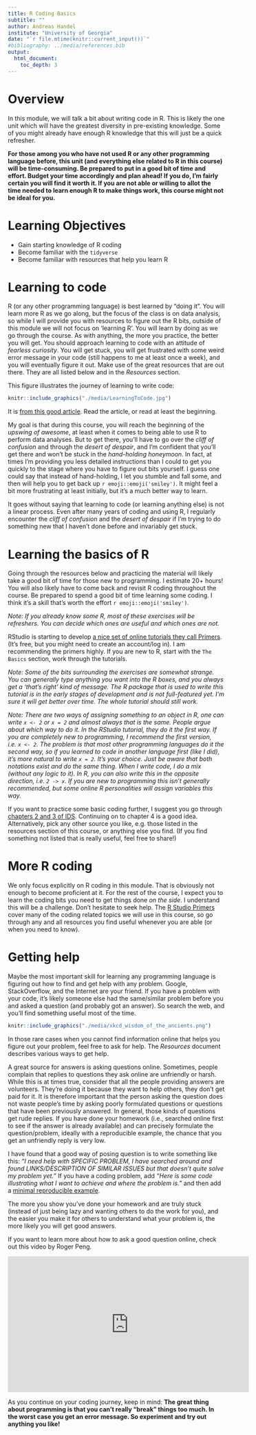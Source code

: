 ```yaml
---
title: R Coding Basics 
subtitle: ""
author: Andreas Handel
institute: "University of Georgia"
date: "`r file.mtime(knitr::current_input())`"
#bibliography: ../media/references.bib
output: 
  html_document:
    toc_depth: 3
---
```




# Overview
In this module, we will talk a bit about writing code in R. This is likely the one unit which will have the greatest diversity in pre-existing knowledge. Some of you might already have enough R knowledge that this will just be a quick refresher. 

**For those among you who have not used R or any other programming language before, this unit (and everything else related to R in this course) will be time-consuming. Be prepared to put in a good bit of time and effort. Budget your time accordingly and plan ahead! If you do, I'm fairly certain you will find it worth it. If you are not able or willing to allot the time needed to learn enough R to make things work, this course might not be ideal for you.**


# Learning Objectives
* Gain starting knowledge of R coding
* Become familiar with the `tidyverse`
* Become familiar with resources that help you learn R 

# Learning to code
R (or any other programming language) is best learned by "doing it". You will learn more R as we go along, but the focus of the class is on data analysis, so while I will provide you with resources to figure out the R bits, outside of this module we will not focus on 'learning R'. You will learn by doing as we go through the course. As with anything, the more you practice, the better you will get. You should approach learning to code with an attitude of _fearless curiosity_. You will get stuck, you will get frustrated with some weird error message in your code (still happens to me at least once a week), and you will eventually figure it out. Make use of the great resources that are out there. They are all listed below and in the _Resources_ section.

This figure illustrates the journey of learning to write code:

```r
knitr::include_graphics("./media/LearningToCode.jpg")
```

It is [from this good article](https://www.thinkful.com/blog/why-learning-to-code-is-so-damn-hard/). Read the article, or read at least the beginning. 

My goal is that during this course, you will reach the beginning of the _upswing of awesome_, at least when it comes to being able to use R to perform data analyses. But to get there, you'll have to go over the _cliff of confusion_ and through the _desert of despair_, and I'm confident that you'll get there and won't be stuck in the _hand-holding honeymoon_. In fact, at times I'm providing you less detailed instructions than I could to get you quickly to the stage where you have to figure out bits yourself. I guess one could say that instead of hand-holding, I let you stumble and fall some, and then will help you to get back up `r emoji::emoji('smiley')`. It might feel a bit more frustrating at least initially, but it's a much better way to learn.

It goes without saying that learning to code (or learning anything else) is not a linear process. Even after many years of coding and using R, I regularly encounter the _cliff of confusion_ and the _desert of despair_ if I'm trying to do something new that I haven't done before and invariably get stuck.


# Learning the basics of R

Going through the resources below and practicing the material will likely take a good bit of time for those new to programming. I estimate 20+ hours! You will also likely have to come back and revisit R coding throughout the course. Be prepared to spend a good bit of time learning some coding. I think it's a skill that's worth the effort `r emoji::emoji('smiley')`.

*Note: If you already know some R, most of these exercises will be refreshers. You can decide which ones are useful and which ones are not.*

RStudio is starting to develop [a nice set of online tutorials they call Primers](https://rstudio.cloud/learn/primers). (It's free, but you might need to create an account/log in). I am recommending the primers highly. If you are new to R, start with the `The Basics` section, work through the tutorials. 

_Note: Some of the bits surrounding the exercises are somewhat strange. You can generally type anything you want into the R boxes, and you always get a 'that's right' kind of message. The R package that is used to write this tutorial is in the early stages of development and is not full-featured yet. I'm sure it will get better over time. The whole tutorial should still work._

_Note: There are two ways of assigning something to an object in R, one can write `x <- 2` or `x = 2` and almost always that is the same. People argue about which way to do it. In the RStudio tutorial, they do it the first way. If you are completely new to programming, I recommend the first version, i.e. `x <- 2`. The problem is that most other programming languages do it the second way, so if you learned to code in another language first (like I did), it's more natural to write `x = 2`. It's your choice. Just be aware that both notations exist and do the same thing. When I write code, I do a mix (without any logic to it). In R, you can also write this in the opposite direction, i.e. `2 -> x`. If you are new to programming this isn't generally recommended, but some online R personalities will assign variables this way._

If you want to practice some basic coding further, I suggest you go through [chapters 2 and 3 of IDS](https://rafalab.github.io/dsbook/). Continuing on to chapter 4 is a good idea. Alternatively, pick any other source you like, e.g. those listed in the resources section of this course, or anything else you find. (If you find something not listed that is really useful, feel free to share!)


# More R coding 

We only focus explicitly on R coding in this module. That is obviously not enough to become proficient at it. For the rest of the course, I expect you to learn the coding bits you need to get things done _on the side_. I understand this will be a challenge. Don't hesitate to seek help. The [R Studio Primers](https://rstudio.cloud/learn/primers/) cover many of the coding related topics we will use in this course, so go through any and all resources you find useful whenever you are able (or when you need to know). 


# Getting help
Maybe the most important skill for learning any programming language is figuring out how to find and get help with any problem. Google, StackOverflow, and the Internet are your friend. If you have a problem with your code, it's likely someone else had the same/similar problem before you and asked a question (and probably got an answer). So search the web, and you'll find something useful most of the time.

```r
knitr::include_graphics("./media/xkcd_wisdom_of_the_ancients.png")
```

In those rare cases when you cannot find information online that helps you figure out your problem, feel free to ask for help. The _Resources_ document describes various ways to get help. 

A great source for answers is asking questions online. Sometimes, people complain that replies to questions they ask online are unfriendly or harsh. While this is at times true, consider that all the people providing answers are volunteers. They're doing it because they want to help others, they don't get paid for it. It is therefore important that the person asking the question does not waste people's time by asking poorly formulated questions or questions that have been previously answered. In general, those kinds of questions get rude replies. If you have done your homework (i.e., searched online first to see if the answer is already available) and can precisely formulate the question/problem, ideally with a reproducible example, the chance that you get an unfriendly reply is very low. 

I have found that a good way of posing question is to write something like this: _"I need help with SPECIFIC PROBLEM, I have searched around and found LINKS/DESCRIPTION OF SIMILAR ISSUES but that doesn't quite solve my problem yet."_ If you have a coding problem, add _"Here is some code illustrating what I want to achieve and where the problem is."_ and then add a [minimal reproducible example](https://stackoverflow.com/questions/5963269/how-to-make-a-great-r-reproducible-example). 

The more you show you've done your homework and are truly stuck (instead of just being lazy and wanting others to do the work for you), and the easier you make it for others to understand what your problem is, the more likely you will get good answers.

If you want to learn more about how to ask a good question online, check out this video by Roger Peng.

<p>
<iframe width="560" height="315" src="https://www.youtube.com/embed/ZFaWxxzouCY" frameborder="0" allow="accelerometer; autoplay; encrypted-media; gyroscope; picture-in-picture" allowfullscreen></iframe>
</p>


As you continue on your coding journey, keep in mind: **The great thing about programming is that you can't really "break" things too much. In the worst case you get an error message. So experiment and try out anything you like!**







